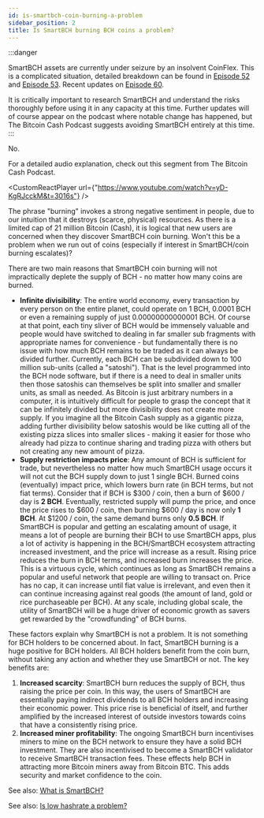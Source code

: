 ```yaml
---
id: is-smartbch-coin-burning-a-problem
sidebar_position: 2
title: Is SmartBCH burning BCH coins a problem?
---
```



:::danger

SmartBCH assets are currently under seizure by an insolvent CoinFlex. This is a complicated situation, detailed breakdown can be found in [Episode 52](/episodes/52) and [Episode 53](/episodes/53). Recent updates on [Episode 60](/episodes/60).

It is critically important to research SmartBCH and understand the risks thoroughly before using it in any capacity at this time. Further updates will of course appear on the podcast where notable change has happened, but The Bitcoin Cash Podcast suggests avoiding SmartBCH entirely at this time.
:::

No.

For a detailed audio explanation, check out this segment from The Bitcoin Cash Podcast.

<CustomReactPlayer url={"https://www.youtube.com/watch?v=yD-KgRJcckM&t=3016s"} />

The phrase "burning" invokes a strong negative sentiment in people, due to our intuition that it destroys (scarce, physical) resources. As there is a limited cap of 21 million Bitcoin (Cash), it is logical that new users are concerned when they discover SmartBCH coin burning. Won't this be a problem when we run out of coins (especially if interest in SmartBCH/coin burning escalates)?

There are two main reasons that SmartBCH coin burning will not impractically deplete the supply of BCH - no matter how many coins are burned.

- **Infinite divisibility**: The entire world economy, every transaction by every person on the entire planet, could operate on 1 BCH, 0.0001 BCH or even a remaining supply of just 0.00000000000001 BCH. Of course at that point, each tiny sliver of BCH would be immensely valuable and people would have switched to dealing in far smaller sub fragments with appropriate names for convenience - but fundamentally there is no issue with how much BCH remains to be traded as it can always be divided further. Currently, each BCH can be subdivided down to 100 million sub-units (called a "satoshi"). That is the level programmed into the BCH node software, but if there is a need to deal in smaller units then those satoshis can themselves be split into smaller and smaller units, as small as needed. As Bitcoin is just arbitrary numbers in a computer, it is intuitively difficult for people to grasp the concept that it can be infinitely divided but more divisibility does not create more supply. If you imagine all the Bitcoin Cash supply as a gigantic pizza, adding further divisibility below satoshis would be like cutting all of the existing pizza slices into smaller slices - making it easier for those who already had pizza to continue sharing and trading pizza with others but not creating any new amount of pizza.
- **Supply restriction impacts price**: Any amount of BCH is sufficient for trade, but nevertheless no matter how much SmartBCH usage occurs it will not cut the BCH supply down to just 1 single BCH. Burned coins (eventually) impact price, which lowers burn rate (in BCH terms, but not fiat terms). Consider that if BCH is $300 / coin, then a burn of $600 / day is **2 BCH**. Eventually, restricted supply will pump the price, and once the price rises to $600 / coin, then burning $600 / day is now only **1 BCH**. At $1200 / coin, the same demand burns only **0.5 BCH**. If SmartBCH is popular and getting an escalating amount of usage, it means a lot of people are burning their BCH to use SmartBCH apps, plus a lot of activity is happening in the BCH/SmartBCH ecosystem attracting increased investment, and the price will increase as a result. Rising price reduces the burn in BCH terms, and increased burn increases the price. This is a virtuous cycle, which continues as long as SmartBCH remains a popular and useful network that people are willing to transact on. Price has no cap, it can increase until fiat value is irrelevant, and even then it can continue increasing against real goods (the amount of land, gold or rice purchaseable per BCH). At any scale, including global scale, the utility of SmartBCH will be a huge driver of economic growth as savers get rewarded by the "crowdfunding" of BCH burns.

These factors explain why SmartBCH is not a problem. It is not something for BCH holders to be concerned about. In fact, SmartBCH burning is a huge positive for BCH holders. All BCH holders benefit from the coin burn, without taking any action and whether they use SmartBCH or not. The key benefits are:

1. **Increased scarcity**: SmartBCH burn reduces the supply of BCH, thus raising the price per coin. In this way, the users of SmartBCH are essentially paying indirect dividends to all BCH holders and increasing their economic power. This price rise is beneficial of itself, and further amplified by the increased interest of outside investors towards coins that have a consistently rising price.
2. **Increased miner profitability**: The ongoing SmartBCH burn incentivises miners to mine on the BCH network to ensure they have a solid BCH investment. They are also incentivised to become a SmartBCH validator to receive SmartBCH transaction fees. These effects help BCH in attracting more Bitcoin miners away from Bitcoin BTC. This adds security and market confidence to the coin.

See also: [What is SmartBCH?](/faqs/SmartBCH/what-is-smart-bch)

See also: [Is low hashrate a problem?](/faqs/BCH-vs-BTC/is-low-hashrate-a-problem)
